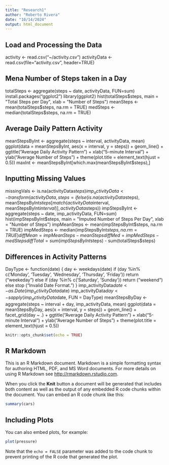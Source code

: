 ```yaml
---
title: "Research1"
author: "Roberto Rivera"
date: "10/14/2024"
output: html_document
---
```


## Load and Processing the Data
activity <- read.csv("~/activity.csv")
activityData <- read.csv(file="activity.csv", header=TRUE)

## Mena Number of Steps taken in a Day
totalSteps <- aggregate(steps ~ date, activityData, FUN=sum)
install.packages("ggplot2")
library(ggplot2)
hist(totalSteps$steps,
     main = "Total Steps per Day",
     xlab = "Number of Steps")
meanSteps <- mean(totalSteps$steps, na.rm = TRUE)
medSteps <- median(totalSteps$steps, na.rm = TRUE)

## Average Daily Pattern Activity
meanStepsByInt <- aggregate(steps ~ interval, activityData, mean)
ggplot(data = meanStepsByInt, aes(x = interval, y = steps)) +
  geom_line() +
  ggtitle("Average Daily Activity Pattern") +
  xlab("5-minute Interval") +
  ylab("Average Number of Steps") +
  theme(plot.title = element_text(hjust = 0.5))
maxInt <- meanStepsByInt[which.max(meanStepsByInt$steps),]

## Inputting Missing Values
missingVals <- is.na(activityData$steps)
imp_activityData <- transform(activityData,
                              steps = ifelse(is.na(activityData$steps),
                                             meanStepsByInt$steps[match(activityData$interval, 
                                                                        meanStepsByInt$interval)],
                                             activityData$steps))
impStepsByInt <- aggregate(steps ~ date, imp_activityData, FUN=sum)
hist(impStepsByInt$steps,
     main = "Imputed Number of Steps Per Day",
     xlab = "Number of Steps")
impMeanSteps <- mean(impStepsByInt$steps, na.rm = TRUE)
impMedSteps <- median(impStepsByInt$steps, na.rm = TRUE)
diffMean = impMeanSteps - meanSteps
diffMed = impMedSteps - medSteps
diffTotal = sum(impStepsByInt$steps) - sum(totalSteps$steps)

## Differences in Activity Patterns
DayType <- function(date) {
  day <- weekdays(date)
  if (day %in% c('Monday', 'Tuesday', 'Wednesday', 'Thursday', 'Friday'))
    return ("weekeday")
  else if (day %in% c('Saturday', 'Sunday'))
    return ("weekend")
  else
    stop ("Invalid Date Format.")
}
imp_activityData$date <- as.Date(imp_activityData$date)
imp_activityData$day <- sapply(imp_activityData$date, FUN = DayType)
meanStepsByDay <- aggregate(steps ~ interval + day, imp_activityData, mean)
ggplot(data = meanStepsByDay, aes(x = interval, y = steps)) + 
  geom_line() +
  facet_grid(day ~ .) +
  ggtitle("Average Daily Activity Pattern") +
  xlab("5-minute Interval") +
  ylab("Average Number of Steps") +
  theme(plot.title = element_text(hjust = 0.5))






```r
knitr::opts_chunk$set(echo = TRUE)
```

## R Markdown

This is an R Markdown document. Markdown is a simple formatting syntax for authoring HTML, PDF, and MS Word documents. For more details on using R Markdown see <http://rmarkdown.rstudio.com>.

When you click the **Knit** button a document will be generated that includes both content as well as the output of any embedded R code chunks within the document. You can embed an R code chunk like this:

```r
summary(cars)
```

## Including Plots

You can also embed plots, for example:

```r
plot(pressure)
```

Note that the `echo = FALSE` parameter was added to the code chunk to prevent printing of the R code that generated the plot.
